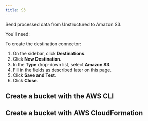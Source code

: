 ```yaml
---
title: S3 
---
```


Send processed data from Unstructured to Amazon S3.

You'll need:


<S3Prerequisites />

To create the destination connector:

1. On the sidebar, click **Destinations**.
2. Click **New Destination**.
3. In the **Type** drop-down list, select **Amazon S3**.
4. Fill in the fields as described later on this page.
5. Click **Save and Test**.
6. Click **Close**.


<S3Fields />

## Create a bucket with the AWS CLI


<S3BucketCLI />

## Create a bucket with AWS CloudFormation


<S3BucketCloudFormation />